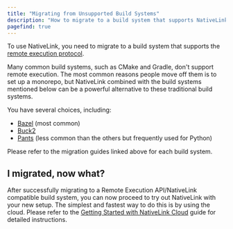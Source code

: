 ```yaml
---
title: "Migrating from Unsupported Build Systems"
description: "How to migrate to a build system that supports NativeLink"
pagefind: true
---
```


To use NativeLink, you need to migrate to a build system that supports the
[remote execution protocol](https://github.com/bazelbuild/remote-apis/blob/main/build/bazel/remote/execution/v2/remote_execution.proto).

Many common build systems, such as CMake and Gradle, don't support
remote execution. The most common reasons people move off them is to set up
a monorepo, but NativeLink combined with the build systems mentioned below
can be a powerful alternative to these traditional build systems.

You have several choices, including:

- [Bazel](https://bazel.build/migrate) (most common)
- [Buck2](https://buck2.build/docs/getting_started/)
- [Pants](https://www.pantsbuild.org/2.21/docs/getting-started/incremental-adoption)
  (less common than the others but frequently used for Python)

Please refer to the migration guides linked above for each build system.

## I migrated, now what?

After successfully migrating to a Remote Execution API/NativeLink compatible
build system, you can now proceed to try out NativeLink with your new setup.
The simplest and fastest way to do this is by using the cloud. Please refer
to the [Getting Started with NativeLink Cloud](../nativelink-cloud/bazel)
guide for detailed instructions.
